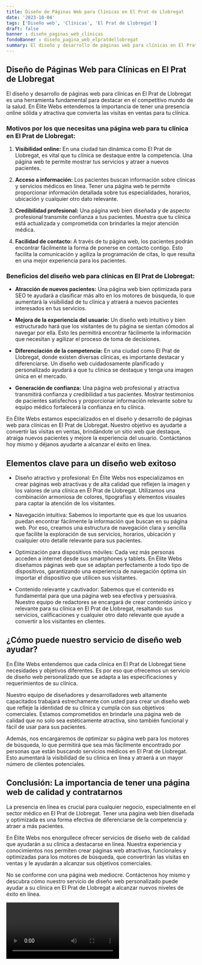 ```yaml
---
title: Diseño de Páginas Web para Clínicas en El Prat de Llobregat
date: '2023-10-04'
tags: ['Diseño web', 'Clínicas', 'El Prat de Llobregat']
draft: false
banner : diseño_paginas_web_clínicas
fondoBanner : diseño_pagina_web_elpratdellobregat
summary: El diseño y desarrollo de páginas web para clínicas en El Prat de Llobregat es una herramienta fundamental para destacar en el competitivo mundo de la salud. En Élite Webs entendemos la importancia de tener una presencia online sólida y atractiva que convierta las visitas en ventas para tu clínica. 
---
```


## Diseño de Páginas Web para Clínicas en El Prat de Llobregat

El diseño y desarrollo de páginas web para clínicas en El Prat de Llobregat es una herramienta fundamental para destacar en el competitivo mundo de la salud. En Élite Webs entendemos la importancia de tener una presencia online sólida y atractiva que convierta las visitas en ventas para tu clínica. 

### Motivos por los que necesitas una página web para tu clínica en El Prat de Llobregat:

1. **Visibilidad online:** En una ciudad tan dinámica como El Prat de Llobregat, es vital que tu clínica se destaque entre la competencia. Una página web te permite mostrar tus servicios y atraer a nuevos pacientes.

2. **Acceso a información:** Los pacientes buscan información sobre clínicas y servicios médicos en línea. Tener una página web te permite proporcionar información detallada sobre tus especialidades, horarios, ubicación y cualquier otro dato relevante.

3. **Credibilidad profesional:** Una página web bien diseñada y de aspecto profesional transmite confianza a tus pacientes. Muestra que tu clínica está actualizada y comprometida con brindarles la mejor atención médica.

4. **Facilidad de contacto:** A través de tu página web, los pacientes podrán encontrar fácilmente la forma de ponerse en contacto contigo. Esto facilita la comunicación y agiliza la programación de citas, lo que resulta en una mejor experiencia para los pacientes.

### Beneficios del diseño web para clínicas en El Prat de Llobregat:

- **Atracción de nuevos pacientes:** Una página web bien optimizada para SEO te ayudará a clasificar más alto en los motores de búsqueda, lo que aumentará la visibilidad de tu clínica y atraerá a nuevos pacientes interesados en tus servicios.

- **Mejora de la experiencia del usuario:** Un diseño web intuitivo y bien estructurado hará que los visitantes de tu página se sientan cómodos al navegar por ella. Esto les permitirá encontrar fácilmente la información que necesitan y agilizar el proceso de toma de decisiones.

- **Diferenciación de la competencia:** En una ciudad como El Prat de Llobregat, donde existen diversas clínicas, es importante destacar y diferenciarse. Un diseño web cuidadosamente planificado y personalizado ayudará a que tu clínica se destaque y tenga una imagen única en el mercado.

- **Generación de confianza:** Una página web profesional y atractiva transmitirá confianza y credibilidad a tus pacientes. Mostrar testimonios de pacientes satisfechos y proporcionar información relevante sobre tu equipo médico fortalecerá la confianza en tu clínica.

En Élite Webs estamos especializados en el diseño y desarrollo de páginas web para clínicas en El Prat de Llobregat. Nuestro objetivo es ayudarte a convertir las visitas en ventas, brindándote un sitio web que destaque, atraiga nuevos pacientes y mejore la experiencia del usuario. Contáctanos hoy mismo y déjanos ayudarte a alcanzar el éxito en línea.

<GifSeo />

<Cta />

## Elementos clave para un diseño web exitoso

- Diseño atractivo y profesional: En Élite Webs nos especializamos en crear páginas web atractivas y de alta calidad que reflejen la imagen y los valores de una clínica en El Prat de Llobregat. Utilizamos una combinación armoniosa de colores, tipografías y elementos visuales para captar la atención de los visitantes.

- Navegación intuitiva: Sabemos lo importante que es que los usuarios puedan encontrar fácilmente la información que buscan en su página web. Por eso, creamos una estructura de navegación clara y sencilla que facilite la exploración de sus servicios, horarios, ubicación y cualquier otro detalle relevante para sus pacientes.

- Optimización para dispositivos móviles: Cada vez más personas acceden a internet desde sus smartphones y tablets. En Élite Webs diseñamos páginas web que se adaptan perfectamente a todo tipo de dispositivos, garantizando una experiencia de navegación óptima sin importar el dispositivo que utilicen sus visitantes.

- Contenido relevante y cautivador: Sabemos que el contenido es fundamental para que una página web sea efectiva y persuasiva. Nuestro equipo de redactores se encargará de crear contenido único y relevante para su clínica en El Prat de Llobregat, resaltando sus servicios, calificaciones y cualquier otro dato relevante que ayude a convertir a los visitantes en clientes.

## ¿Cómo puede nuestro servicio de diseño web ayudar?

En Élite Webs entendemos que cada clínica en El Prat de Llobregat tiene necesidades y objetivos diferentes. Es por eso que ofrecemos un servicio de diseño web personalizado que se adapta a las especificaciones y requerimientos de su clínica.

Nuestro equipo de diseñadores y desarrolladores web altamente capacitados trabajará estrechamente con usted para crear un diseño web que refleje la identidad de su clínica y cumpla con sus objetivos comerciales. Estamos comprometidos en brindarle una página web de calidad que no solo sea estéticamente atractiva, sino también funcional y fácil de usar para sus pacientes.

Además, nos encargaremos de optimizar su página web para los motores de búsqueda, lo que permitirá que sea más fácilmente encontrado por personas que están buscando servicios médicos en El Prat de Llobregat. Esto aumentará la visibilidad de su clínica en línea y atraerá a un mayor número de clientes potenciales.

## Conclusión: La importancia de tener una página web de calidad y contratarnos

La presencia en línea es crucial para cualquier negocio, especialmente en el sector médico en El Prat de Llobregat. Tener una página web bien diseñada y optimizada es una forma efectiva de diferenciarse de la competencia y atraer a más pacientes.

En Élite Webs nos enorgullece ofrecer servicios de diseño web de calidad que ayudarán a su clínica a destacarse en línea. Nuestra experiencia y conocimientos nos permiten crear páginas web atractivas, funcionales y optimizadas para los motores de búsqueda, que convertirán las visitas en ventas y le ayudarán a alcanzar sus objetivos comerciales.

No se conforme con una página web mediocre. Contáctenos hoy mismo y descubra cómo nuestro servicio de diseño web personalizado puede ayudar a su clínica en El Prat de Llobregat a alcanzar nuevos niveles de éxito en línea.

<Video />

<CtaBot job='Clínicas' city='El Prat de Llobregat'/>

<Gmaps query='El Prat de Llobregat+españa+maps' />